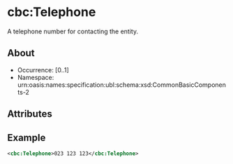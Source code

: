 # cbc:Telephone

A telephone number for contacting the entity.

## About

- Occurrence: [0..1]
- Namespace: urn:oasis:names:specification:ubl:schema:xsd:CommonBasicComponents-2

## Attributes

## Example

```xml
<cbc:Telephone>023 123 123</cbc:Telephone>
